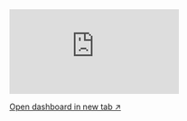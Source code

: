 <iframe
  src="https://lookerstudio.google.com/embed/reporting/5198bcda-7d3d-447d-b596-ebe778c5fe99/page/p_vkzvcv38gd"
  frameborder="0"
  style={{ border: 0 }}
  allowFullScreen
  sandbox="allow-storage-access-by-user-activation allow-scripts allow-same-origin allow-popups allow-popups-to-escape-sandbox"
  className="w-full aspect-square mt-5 rounded overflow-hidden"
></iframe>

[Open dashboard in new tab ↗](https://lookerstudio.google.com/reporting/5198bcda-7d3d-447d-b596-ebe778c5fe99)
